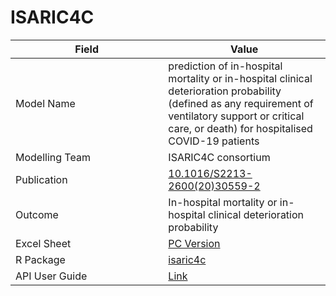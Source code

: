 # ISARIC4C

| Field         | Value         |
| ------------- |-------------- |
| Model Name    | prediction of in-hospital mortality or in-hospital clinical deterioration probability (defined as any requirement of ventilatory support or critical care, or death) for hospitalised COVID-19 patients |
| Modelling Team| ISARIC4C consortium |
| Publication   | [10.1016/S2213-2600(20)30559-2](http://doi.org/10.1016/S2213-2600(20)30559-2)|
| Outcome       | In-hospital mortality or in-hospital clinical deterioration probability |
| Excel Sheet   | [PC Version](https://drive.google.com/file/d/1aU7J365zvBdvxqpVg3a-fYwlKsAlezlI/view?usp=sharing) |
| R Package     | [isaric4c](https://github.com/resplab/isaric4c)|
| API User Guide| [Link](https://resplab.github.io/prismguide/api-users-guide.html#isaric4c-api)          |
